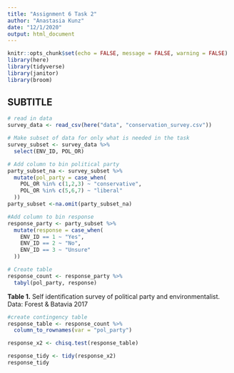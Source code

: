 ```yaml
---
title: "Assignment 6 Task 2"
author: "Anastasia Kunz"
date: "12/1/2020"
output: html_document
---
```


```r
knitr::opts_chunk$set(echo = FALSE, message = FALSE, warning = FALSE)
library(here)
library(tidyverse)
library(janitor)
library(broom)
```

## SUBTITLE

```r
# read in data
survey_data <- read_csv(here("data", "conservation_survey.csv"))
```

```r
# Make subset of data for only what is needed in the task
survey_subset <- survey_data %>% 
  select(ENV_ID, POL_OR)
```

```r
# Add column to bin political party
party_subset_na <- survey_subset %>% 
  mutate(pol_party = case_when(
    POL_OR %in% c(1,2,3) ~ "conservative", 
    POL_OR %in% c(5,6,7) ~ "liberal"
  ))
party_subset <-na.omit(party_subset_na)
```

```r
#Add column to bin response
response_party <- party_subset %>% 
  mutate(response = case_when(
    ENV_ID == 1 ~ "Yes",
    ENV_ID == 2 ~ "No",
    ENV_ID == 3 ~ "Unsure"
  ))
```

```r
# Create table 
response_count <- response_party %>% 
  tabyl(pol_party, response)
```
 
**Table 1.** Self identification survey of political party and environmentalist. Data: Forest & Batavia 2017
```r
#create contingency table 
response_table <- response_count %>% 
  column_to_rownames(var = "pol_party")

```

```r

response_x2 <- chisq.test(response_table)

response_tidy <- tidy(response_x2)
response_tidy
```




